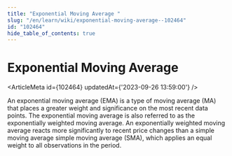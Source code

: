 ```yaml
---
title: "Exponential Moving Average "
slug: "/en/learn/wiki/exponential-moving-average--102464"
id: "102464"
hide_table_of_contents: true
---
```



# Exponential Moving Average 

<ArticleMeta id={102464} updatedAt={'2023-09-26 13:59:00'} />
<div className='border-solid border-b border-t-0 my-4 border-[var(--ifm-color-gray-300)]' />

An exponential moving average (EMA) is a type of moving average (MA) that places a greater weight and significance on the most recent data points. The exponential moving average is also referred to as the exponentially weighted moving average. An exponentially weighted moving average reacts more significantly to recent price changes than a simple moving average simple moving average (SMA), which applies an equal weight to all observations in the period.
